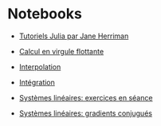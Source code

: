 # Notebooks

- [Tutoriels Julia par Jane Herriman](https://github.com/xorJane/Introduction_to_Julia_tutorials)

- [Calcul en virgule flottante](notebooks/1_virgule_flottante.ipynb)

- [Interpolation](notebooks/2_interpolation.ipynb)

- [Intégration](notebooks/3_integration.ipynb)

- [Systèmes linéaires: exercices en séance](notebooks/4_systemes_lineaires.ipynb)

- [Systèmes linéaires: gradients conjugués](notebooks/4_systemes_lineaires_gradients_conjugues.ipynb)
